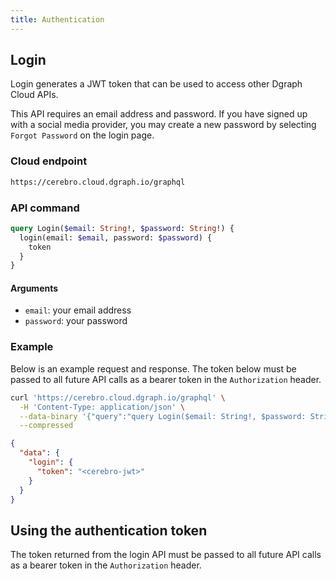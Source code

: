 ```yaml
---
title: Authentication
---
```


## Login

Login generates a JWT token that can be used to access other Dgraph Cloud APIs.

This API requires an email address and password. If you have signed up with a
social media provider, you may create a new password by selecting
`Forgot Password` on the login page.

### Cloud endpoint

```txt
https://cerebro.cloud.dgraph.io/graphql
```

### API command

```graphql
query Login($email: String!, $password: String!) {
  login(email: $email, password: $password) {
    token
  }
}
```

#### Arguments

- `email`: your email address
- `password`: your password

### Example

Below is an example request and response. The token below must be passed to all
future API calls as a bearer token in the `Authorization` header.

<CodeGroup>

```sh
curl 'https://cerebro.cloud.dgraph.io/graphql' \
  -H 'Content-Type: application/json' \
  --data-binary '{"query":"query Login($email: String!, $password: String!) {\n  login(email: $email, password: $password) {    \n    token\n  }\n}","variables":{"email":"<your-email>","password":"<your-password>"}}' \
  --compressed
```

```json
{
  "data": {
    "login": {
      "token": "<cerebro-jwt>"
    }
  }
}
```

</CodeGroup>

## Using the authentication token

The token returned from the login API must be passed to all future API calls as
a bearer token in the `Authorization` header.
